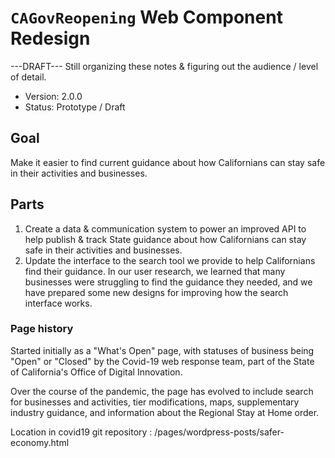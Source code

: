 
<Meta title="covid19/cagov-reopening/intro" />

<style>{`
  .content {
    margin: 50px;
  }
`}</style>

# `CAGovReopening` Web Component Redesign

---DRAFT--- 
Still organizing these notes & figuring out the audience / level of detail.

<div className="content">

* Version: 2.0.0
* Status: Prototype / Draft

## Goal
Make it easier to find current guidance about how Californians can stay safe in their activities and businesses.

## Parts
1. Create a data & communication system to power an improved API to help publish & track State guidance about how Californians can stay safe in their activities and businesses.
2. Update the interface to the search tool we provide to help Californians find their guidance. In our user research, we learned that many businesses were struggling to find the guidance they needed, and we have prepared some new designs for improving how the search interface works.


### Page history
Started initially as a "What's Open" page, with statuses of business being "Open" or "Closed" by the Covid-19 web response team, part of the State of California's Office of Digital Innovation.

Over the course of the pandemic, the page has evolved to include search for businesses and activities, tier modifications, maps, supplementary industry guidance, and information about the Regional Stay at Home order.

Location in covid19 git repository
: /pages/wordpress-posts/safer-economy.html


</div>
